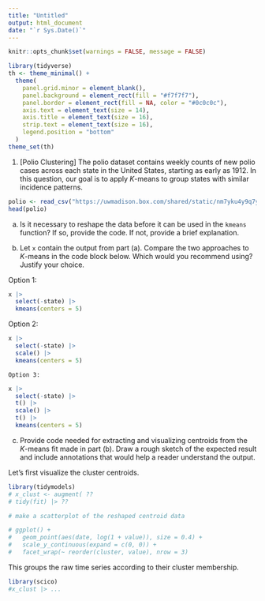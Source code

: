 ```yaml
---
title: "Untitled"
output: html_document
date: "`r Sys.Date()`"
---
```


```r
knitr::opts_chunk$set(warnings = FALSE, message = FALSE)
```

```r
library(tidyverse)
th <- theme_minimal() + 
  theme(
    panel.grid.minor = element_blank(),
    panel.background = element_rect(fill = "#f7f7f7"),
    panel.border = element_rect(fill = NA, color = "#0c0c0c"),
    axis.text = element_text(size = 14),
    axis.title = element_text(size = 16),
    strip.text = element_text(size = 16),
    legend.position = "bottom"
  )
theme_set(th)
```
    
1. [Polio Clustering] The polio dataset contains weekly counts of new polio
cases across each state in the United States, starting as early as 1912. In this
question, our goal is to apply $K$-means to group states with similar incidence
patterns.

```r
polio <- read_csv("https://uwmadison.box.com/shared/static/nm7yku4y9q7ylvz5kbxya3ouj2njd0x6.csv")
head(polio)
```
  
a. Is it necessary to reshape the data before it can be used in the
`kmeans` function? If so, provide the code. If not, provide a brief
explanation.

b. Let `x` contain the output from part (a). Compare the two
approaches to $K$-means in the code block below. Which would you recommend
using? Justify your choice.
  
  Option 1:
```r
x |>
  select(-state) |>
  kmeans(centers = 5)
```
          
  Option 2:

```r
x |>
  select(-state) |>
  scale() |>
  kmeans(centers = 5)
```
    
    Option 3:
    
```r
x |>
  select(-state) |>
  t() |>
  scale() |>
  t() |>
  kmeans(centers = 5)
```

c. Provide code needed for extracting and visualizing centroids
from the $K$-means fit made in part (b). Draw a rough sketch of the expected
result and include annotations that would help a reader understand the output.

Let's first visualize the cluster centroids.

```r
library(tidymodels)
# x_clust <- augment( ??
# tidy(fit) |> ??

# make a scatterplot of the reshaped centroid data

# ggplot() +
#   geom_point(aes(date, log(1 + value)), size = 0.4) +
#   scale_y_continuous(expand = c(0, 0)) +
#   facet_wrap(~ reorder(cluster, value), nrow = 3)
```

This groups the raw time series according to their cluster membership.

```r
library(scico)
#x_clust |> ...

```